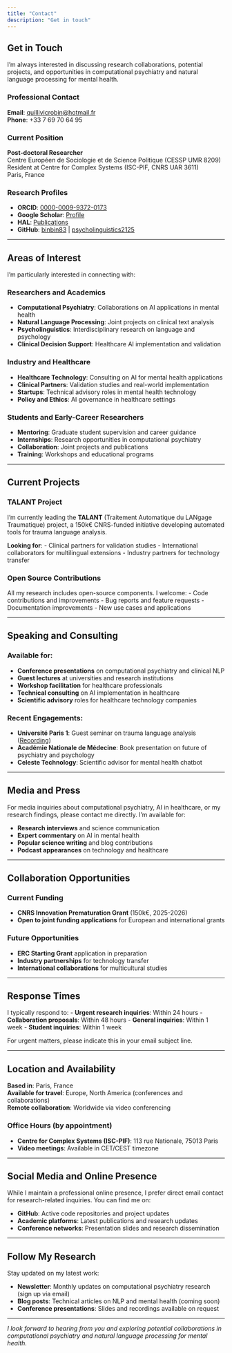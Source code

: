 ```yaml
---
title: "Contact"
description: "Get in touch"
---
```


## Get in Touch

I'm always interested in discussing research collaborations, potential projects, and opportunities in computational psychiatry and natural language processing for mental health.

### Professional Contact

**Email**: [quillivicrobin@hotmail.fr](mailto:quillivicrobin@hotmail.fr)  
**Phone**: +33 7 69 70 64 95

### Current Position

**Post-doctoral Researcher**  
Centre Européen de Sociologie et de Science Politique (CESSP UMR 8209)  
Resident at Centre for Complex Systems (ISC-PIF, CNRS UAR 3611)  
Paris, France

### Research Profiles

- **ORCID**: [0000-0009-9372-0173](https://orcid.org/0000-0009-9372-0173)
- **Google Scholar**: [Profile](https://scholar.google.com/citations?user=your-id)
- **HAL**: [Publications](https://hal.science/search/index/q/*/authFullName_s/Robin+Quillivic)
- **GitHub**: [binbin83](https://github.com/binbin83) | [psycholinguistics2125](https://github.com/psycholinguistics2125)

---

## Areas of Interest

I'm particularly interested in connecting with:

### Researchers and Academics
- **Computational Psychiatry**: Collaborations on AI applications in mental health
- **Natural Language Processing**: Joint projects on clinical text analysis
- **Psycholinguistics**: Interdisciplinary research on language and psychology
- **Clinical Decision Support**: Healthcare AI implementation and validation

### Industry and Healthcare
- **Healthcare Technology**: Consulting on AI for mental health applications
- **Clinical Partners**: Validation studies and real-world implementation
- **Startups**: Technical advisory roles in mental health technology
- **Policy and Ethics**: AI governance in healthcare settings

### Students and Early-Career Researchers
- **Mentoring**: Graduate student supervision and career guidance
- **Internships**: Research opportunities in computational psychiatry
- **Collaboration**: Joint projects and publications
- **Training**: Workshops and educational programs

---

## Current Projects

### TALANT Project
I'm currently leading the **TALANT** (Traitement Automatique du LANgage Traumatique) project, a 150k€ CNRS-funded initiative developing automated tools for trauma language analysis. 

**Looking for**:
- Clinical partners for validation studies
- International collaborators for multilingual extensions
- Industry partners for technology transfer

### Open Source Contributions
All my research includes open-source components. I welcome:
- Code contributions and improvements
- Bug reports and feature requests
- Documentation improvements
- New use cases and applications

---

## Speaking and Consulting

### Available for:
- **Conference presentations** on computational psychiatry and clinical NLP
- **Guest lectures** at universities and research institutions
- **Workshop facilitation** for healthcare professionals
- **Technical consulting** on AI implementation in healthcare
- **Scientific advisory** roles for healthcare technology companies

### Recent Engagements:
- **Université Paris 1**: Guest seminar on trauma language analysis ([Recording](https://www.youtube.com/watch?v=l9kvqLFBqNY))
- **Académie Nationale de Médecine**: Book presentation on future of psychiatry and psychology
- **Celeste Technology**: Scientific advisor for mental health chatbot

---

## Media and Press

For media inquiries about computational psychiatry, AI in healthcare, or my research findings, please contact me directly. I'm available for:

- **Research interviews** and science communication
- **Expert commentary** on AI in mental health
- **Popular science writing** and blog contributions
- **Podcast appearances** on technology and healthcare

---

## Collaboration Opportunities

### Current Funding
- **CNRS Innovation Prematuration Grant** (150k€, 2025-2026)
- **Open to joint funding applications** for European and international grants

### Future Opportunities
- **ERC Starting Grant** application in preparation
- **Industry partnerships** for technology transfer
- **International collaborations** for multicultural studies

---

## Response Times

I typically respond to:
- **Urgent research inquiries**: Within 24 hours
- **Collaboration proposals**: Within 48 hours
- **General inquiries**: Within 1 week
- **Student inquiries**: Within 1 week

For urgent matters, please indicate this in your email subject line.

---

## Location and Availability

**Based in**: Paris, France  
**Available for travel**: Europe, North America (conferences and collaborations)  
**Remote collaboration**: Worldwide via video conferencing

### Office Hours (by appointment)
- **Centre for Complex Systems (ISC-PIF)**: 113 rue Nationale, 75013 Paris
- **Video meetings**: Available in CET/CEST timezone

---

## Social Media and Online Presence

While I maintain a professional online presence, I prefer direct email contact for research-related inquiries. You can find me on:

- **GitHub**: Active code repositories and project updates
- **Academic platforms**: Latest publications and research updates
- **Conference networks**: Presentation slides and research dissemination

---

## Follow My Research

Stay updated on my latest work:

- **Newsletter**: Monthly updates on computational psychiatry research (sign up via email)
- **Blog posts**: Technical articles on NLP and mental health (coming soon)
- **Conference presentations**: Slides and recordings available on request

---

*I look forward to hearing from you and exploring potential collaborations in computational psychiatry and natural language processing for mental health.*
